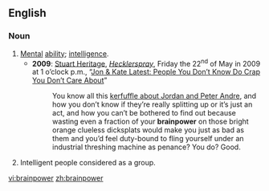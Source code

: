 ==English==

===Noun===
{{en-noun|-}}

# [[mental|Mental]] [[ability]]; [[intelligence]].
#* '''2009''': [http://www.hecklerspray.com/author/stuart-heritage Stuart Heritage], ''[http://www.hecklerspray.com/ Hecklerspray]'', Friday the 22<sup>nd</sup> of May in 2009 at 1 o’clock p.m., “[http://www.hecklerspray.com/jon-kate-latest-people-you-dont-know-do-crap-you-dont-care-about/200934378.php Jon & Kate Latest: People You Don’t Know Do Crap You Don’t Care About]”
#*: You know all this <span class="plainlinks">[http://www.hecklerspray.com/jordan-peter-andre-blah-blah-blah-blah-blah/200934040.php kerfuffle about Jordan and Peter Andre]</span>, and how you don’t know if they’re really splitting up or it’s just an act, and how you can’t be bothered to find out because wasting even a fraction of your '''brainpower''' on those bright orange clueless dicksplats would make you just as bad as them and you’d feel duty-bound to fling yourself under an industrial threshing machine as penance? You do? Good.
# Intelligent people considered as a group.

[[vi:brainpower]]
[[zh:brainpower]]
